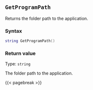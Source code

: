 ## `GetProgramPath`

Returns the folder path\index{file paths!application folder} to the application.

### Syntax {-}

``` .lua
string GetProgramPath() 
```

### Return value {-}

Type: `string`

The folder path to the application.

{{< pagebreak >}}
